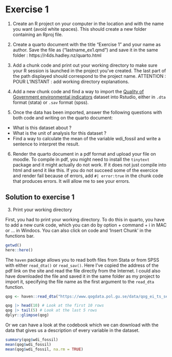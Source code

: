 # Exercise 1 {.unnumbered}

1.  Create an R project on your computer in the location and with the name you want (avoid white spaces). This should create a new folder containing an Rproj file.

2.  Create a quarto document with the title "Exercise 1" and your name as author. Save the file as ("lastname_ex1.qmd") and save it in the same folder : https://r4ds.hadley.nz/quarto.html

3.  Add a chunk code and print out your working directory to make sure your R session is launched in the project you've created. The last part of the path displayed should correspond to the project name. ATTENTION : POUR L'INSTANT : add working directory explanations.

4.  Add a new chunk code and find a way to import the [Quality of Government environmental indicators](https://www.gu.se/en/quality-government/qog-data/data-downloads/environmental-indicators-dataset) dataset into Rstudio, either in `.dta` format (stata) or `.sav` format (spss).

5.  Once the data has been imported, answer the following questions with both code and writing on the quarto document:

-   What is this dataset about ?
-   What is the unit of analysis for this dataset ?
-   Find a way to calculate the mean of the variable wdi_fossil and write a sentence to interpret the result.

6.  Render the quarto document in a pdf format and upload your file on moodle. To compile in pdf, you might need to install the `tinytext` package and it might actually do not work. If it does not just compile into html and send it like this. If you do not succeed some of the exercice and render fail because of errors, add `#| error:true` in the chunk code that produces errors. It will allow me to see your errors.

## Solution to exercise 1

3.  Print your working directory

First, you had to print your working directory. To do this in quarto, you have to add a new cunk code, which you can do by option + command + i in MAC or ... in Windocs. You can also click on code and 'Insert Chunk' in the functions bar.

```r
getwd() 
here::here() 
```

The `haven` package allows you to read both files from Stata or from SPSS with either `read_dta()` or `read_sav()`. Here I've copied the address of the pdf link on the site and read the file directly from the Internet. I could also have downloaded the file and saved it in the same folder as my project to import it, specifying the file name as the first argument to the `read_dta` function.

```r
qog <- haven::read_dta("https://www.qogdata.pol.gu.se/data/qog_ei_ts_sept21.dta")
```

```r
qog |> head(10) # Look at the first 10 rows
qog |> tail(5) # Look at the last 5 rows
dplyr::glimpse(qog)
```

Or we can have a look at the codebook which we can download with the data that gives us a description of every variable in the dataset.

```r
summary(qog$wdi_fossil)
mean(qog$wdi_fossil)
mean(qog$wdi_fossil, na.rm = TRUE)
```
